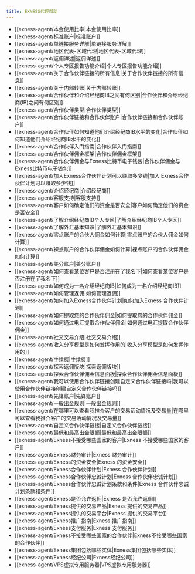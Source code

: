 ```yaml
---
title: EXNESS代理帮助
---
```

- [[exness-agent/本金使用比率|本金使用比率]]
- [[exness-agent/标准账户|标准账户]]
- [[exness-agent/单链接服务详解|单链接服务详解]]
- [[exness-agent/地区代表-区域代理|地区代表-区域代理]]
- [[exness-agent/返佣详述|返佣详述]]
- [[exness-agent/个人专区报告功能介绍|个人专区报告功能介绍]]
- [[exness-agent/关于合作伙伴链接的所有信息|关于合作伙伴链接的所有信息]]
- [[exness-agent/关于内部转账|关于内部转账]]
- [[exness-agent/合作伙伴和介绍经纪商IB之间有何区别|合作伙伴和介绍经纪商(IB)之间有何区别]]
- [[exness-agent/合作伙伴类型|合作伙伴类型]]
- [[exness-agent/合作伙伴链接和合作伙伴账户|合作伙伴链接和合作伙伴账户]]
- [[exness-agent/合作伙伴如何知道他们介绍经纪商IB水平的变化|合作伙伴如何知道他们介绍经纪商IB水平的变化]]
- [[exness-agent/合作伙伴入门指南|合作伙伴入门指南]]
- [[exness-agent/合作伙伴佣金框架|合作伙伴佣金框架]]
- [[exness-agent/合作伙伴佣金与Exness比特币电子钱包|合作伙伴佣金与Exness比特币电子钱包]]
- [[exness-agent/加入Exness合作伙伴计划可以赚取多少钱|加入 Exness合作伙伴计划可以赚取多少钱]]
- [[exness-agent/介绍经纪商|介绍经纪商]]
- [[exness-agent/客服支持|客服支持]]
- [[exness-agent/客户如何确定他们的资金是否安全|客户如何确定他们的资金是否安全]]
- [[exness-agent/了解介绍经纪商IB个人专区|了解介绍经纪商IB个人专区]]
- [[exness-agent/了解外汇基本知识|了解外汇基本知识]]
- [[exness-agent/零点账户的合伙人佣金如何计算|零点账户的合伙人佣金如何计算]]
- [[exness-agent/裸点账户的合作伙伴佣金如何计算|裸点账户的合作伙伴佣金如何计算]]
- [[exness-agent/美分账户|美分账户]]
- [[exness-agent/如何查看某位客户是否注册在了我名下|如何查看某位客户是否注册在了我名下]]
- [[exness-agent/如何成为一名介绍经纪商IB|如何成为一名介绍经纪商IB]]
- [[exness-agent/如何管理返佣|如何管理返佣]]
- [[exness-agent/如何加入Exness合作伙伴计划|如何加入Exness 合作伙伴计划]]
- [[exness-agent/如何提取您的合作伙伴佣金|如何提取您的合作伙伴佣金]]
- [[exness-agent/如何通过电汇提取合作伙伴佣金|如何通过电汇提取合作伙伴佣金]]
- [[exness-agent/社交交易介绍|社交交易介绍]]
- [[exness-agent/收入分享模型是如何发挥作用的|收入分享模型是如何发挥作用的]]
- [[exness-agent/手续费|手续费]]
- [[exness-agent/探索返佣版块|探索返佣版块]]
- [[exness-agent/探索合作伙伴佣金信息面板|探索合作伙伴佣金信息面板]]
- [[exness-agent/我可以使用合作伙伴链接创建自定义合作伙伴链接吗|我可以使用合作伙伴链接创建自定义合作伙伴链接吗]]
- [[exness-agent/先锋账户|先锋账户]]
- [[exness-agent/一般出金规则|一般出金规则]]
- [[exness-agent/在哪里可以查看我推介客户的交易活动情况及交易量|在哪里可以查看我推介客户的交易活动情况及交易量]]
- [[exness-agent/自定义合作伙伴链接|自定义合作伙伴链接]]
- [[exness-agent/最低和最高出金限额|最低和最高出金限额]]
- [[exness-agent/Exness不接受哪些国家的客户|Exness 不接受哪些国家的客户]]
- [[exness-agent/Exness财务审计|Exness 财务审计]]
- [[exness-agent/Exness的资金安全|Exness 的资金安全]]
- [[exness-agent/Exness合作伙伴计划|Exness 合作伙伴计划]]
- [[exness-agent/Exness合作伙伴忠诚计划|Exness 合作伙伴忠诚计划]]
- [[exness-agent/Exness合作伙伴忠诚计划条款和条件|Exness 合作伙伴忠诚计划条款和条件]]
- [[exness-agent/Exness是否允许返佣|Exness 是否允许返佣]]
- [[exness-agent/Exness提供的交易产品|Exness 提供的交易产品]]
- [[exness-agent/Exness提供的交易平台|Exness 提供的交易平台]]
- [[exness-agent/Exness推广指南|Exness 推广指南]]
- [[exness-agent/Exness支付服务|Exness 支付服务]]
- [[exness-agent/Exness不接受哪些国家的合作伙伴|Exness不接受哪些国家的合作伙伴]]
- [[exness-agent/Exness集团包括哪些实体|Exness集团包括哪些实体]]
- [[exness-agent/Exness经纪公司|Exness经纪公司]]
- [[exness-agent/VPS虚拟专用服务器|VPS虚拟专用服务器]]